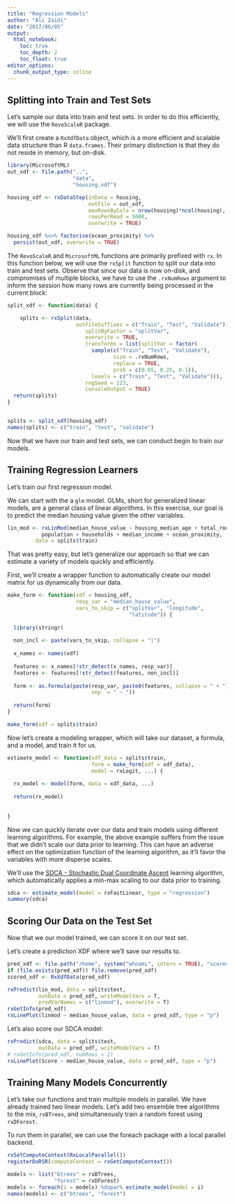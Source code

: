 ```yaml
---
title: "Regression Models"
author: "Ali Zaidi"
date: "2017/06/05"
output: 
  html_notebook:
    toc: true
    toc_depth: 2
    toc_float: true
editor_options: 
  chunk_output_type: inline
---
```


## Splitting into Train and Test Sets

Let's sample our data into train and test sets. In order to do this efficiently, we will use the `RevoScaleR` package.

We'll first create a `RxXdfData` object, which is a more efficient and scalable data structure than R `data.frames`. Their primary distinction is that they do not reside in memory, but on-disk.

```r
library(MicrosoftML)
out_xdf <- file.path("..",
                     "data",
                     "housing.xdf")

housing_xdf <- rxDataStep(inData = housing,
                          outFile = out_xdf,
                          maxRowsByCols = nrow(housing)*ncol(housing),
                          rowsPerRead = 5000,
                          overwrite = TRUE)

housing_xdf %<>% factorise(ocean_proximity) %>% 
  persist(out_xdf, overwrite = TRUE)

```

The `RevoScaleR` and `MicrosoftML` functions are primarily prefixed with `rx`. In this function below, we will use the `rxSplit` function to split our data into train and test sets. Observe that since our data is now on-disk, and compromises of multiple blocks, we have to use the `.rxNumRows` argument to inform the session how many rows are currently being processed in the current block:

```r

split_xdf <- function(data) {

    splits <- rxSplit(data,
                      outFileSuffixes = c("Train", "Test", "Validate"),
                         splitByFactor = "splitVar",
                         overwrite = TRUE,
                         transforms = list(splitVar = factor(
                           sample(c("Train", "Test", "Validate"),
                                  size = .rxNumRows,
                                  replace = TRUE,
                                  prob = c(0.65, 0.25, 0.1)),
                           levels = c("Train", "Test", "Validate"))),
                         rngSeed = 123,
                         consoleOutput = TRUE)
  return(splits)
}


splits <- split_xdf(housing_xdf)
names(splits) <- c("train", "test", "validate")
```

Now that we have our train and test sets, we can conduct begin to train our models.


## Training Regression Learners

Let's train our first regression model.

We can start with the a `glm` model. GLMs, short for generalized linear models, are a general class of linear algorithms. In this exercise, our goal is to predict the median housing value given the other variables. 


```r

lin_mod <- rxLinMod(median_house_value ~ housing_median_age + total_rooms + total_bedrooms +
           population + households + median_income + ocean_proximity,
         data = splits$train)

```

That was pretty easy, but let's generalize our approach so that we can estimate a variety of models quickly and efficiently. 

First, we'll create a wrapper function to automatically create our model matrix for us dynamically from our data.

```r

make_form <- function(xdf = housing_xdf,
                      resp_var = "median_house_value",
                      vars_to_skip = c("splitVar", "longitude", 
                                       "latitude")) {
  
  library(stringr)
  
  non_incl <- paste(vars_to_skip, collapse = "|")
  
  x_names <- names(xdf)
  
  features <- x_names[!str_detect(x_names, resp_var)]
  features <- features[!str_detect(features, non_incl)]
  
  form <- as.formula(paste(resp_var, paste0(features, collapse = " + "),
                           sep  = " ~ "))
  
  return(form)
}

make_form(xdf = splits$train)

```

Now let's create a modeling wrapper, which will take our dataset, a formula, and a model, and train it for us.

```r

estimate_model <- function(xdf_data = splits$train,
                           form = make_form(xdf = xdf_data),
                           model = rxLogit, ...) {
  
  rx_model <- model(form, data = xdf_data, ...)
  
  return(rx_model)
  
  
}
```

Now we can quickly iterate over our data and train models using different learning algorithms. For example, the above example suffers from the issue that we didn't scale our data prior to learning. This can have an adverse effect on the optimization function of the learning algorithm, as it'll favor the variables with more disperse scales. 

We'll use the [SDCA - Stochastic Dual Coordinate Ascent](http://dl.acm.org/citation.cfm?id=2783412) learning algorithm, which automatically applies a min-max scaling to our data prior to training.

```r

sdca <- estimate_model(model = rxFastLinear, type = "regression")
summary(sdca)
```

## Scoring Our Data on the Test Set

Now that we our model trained, we can score it on our test set.

Let's create a prediction XDF where we'll save our results to.

```r

pred_xdf <- file.path("/home", system("whoami", intern = TRUE), "scored.xdf")
if (file.exists(pred_xdf)) file.remove(pred_xdf)
scored_xdf <- RxXdfData(pred_xdf)

```


```r

rxPredict(lin_mod, data = splits$test, 
          outData = pred_xdf, writeModelVars = T, 
          predVarNames = c("linmod"), overwrite = T)
rxGetInfo(pred_xdf)
rxLinePlot(linmod ~ median_house_value, data = pred_xdf, type = "p")
```

Let's also score our SDCA model:

```r


rxPredict(sdca, data = splits$test, 
          outData = pred_xdf, writeModelVars = T)
# rxGetInfo(pred_xdf, numRows = 2)
rxLinePlot(Score ~ median_house_value, data = pred_xdf, type = "p")

```


## Training Many Models Concurrently

Let's take our functions and train multiple models in parallel. We have already trained two linear models. Let's add two ensemble tree algorithms to the mix, `rxBTrees`, and simultaneously train a random forest using `rxDForest`.

To run them in parallel, we can use the foreach package with a local parallel backend.

```r

rxSetComputeContext(RxLocalParallel())
registerDoRSR(computeContext = rxGetComputeContext())

models <- list("btrees" = rxBTrees, 
               "forest" = rxDForest)
models <- foreach(i = models) %dopar% estimate_model(model = i)
names(models) <- c("btrees", "forest")
```

